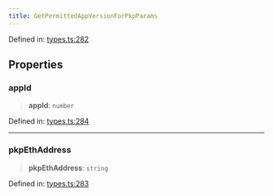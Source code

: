 ```yaml
---
title: GetPermittedAppVersionForPkpParams
---
```


Defined in: [types.ts:282](https://github.com/LIT-Protocol/Vincent/blob/5462864f5b471985671134e594d93faefcbfeb7e/packages/libs/contracts-sdk/src/types.ts#L282)

## Properties

### appId

> **appId**: `number`

Defined in: [types.ts:284](https://github.com/LIT-Protocol/Vincent/blob/5462864f5b471985671134e594d93faefcbfeb7e/packages/libs/contracts-sdk/src/types.ts#L284)

***

### pkpEthAddress

> **pkpEthAddress**: `string`

Defined in: [types.ts:283](https://github.com/LIT-Protocol/Vincent/blob/5462864f5b471985671134e594d93faefcbfeb7e/packages/libs/contracts-sdk/src/types.ts#L283)
